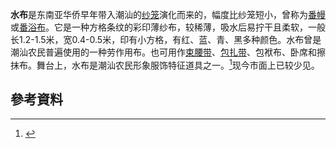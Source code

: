 {{expand|time=2013-12-10T05:00:55+00:00}}
'''水布'''是东南亚华侨早年带入潮汕的[[纱笼|纱笼]]演化而来的，幅度比纱笼短小，曾称为[[番幔|番幔]]或[[番浴布|番浴布]]。它是一种方格条纹的彩印薄纱布，较稀薄，吸水后易拧干且柔软，一般长1.2-1.5米，宽0.4-0.5米，印有小方格，有红、蓝、青、黑多种颜色。水布曾是潮汕农民普遍使用的一种劳作用布。也可用作[[束腰带|束腰带]]、[[包扎带|包扎带]]、包袱布、卧席和擦抹布。舞台上，水布是潮汕农民形象服饰特征道具之一。<ref>{{cite web|url=http://www.csfqw.com/html/54/200509161800050607.html|title=潮汕水布|date=2005-09-16|publisher=潮汕风情网|accessdate=2013-12-09|deadurl=yes|archiveurl=https://web.archive.org/web/20131212015600/http://www.csfqw.com/html/54/200509161800050607.html|archivedate=2013-12-12}}</ref>现今市面上已较少见。

== 參考資料 ==
{{reflist}}